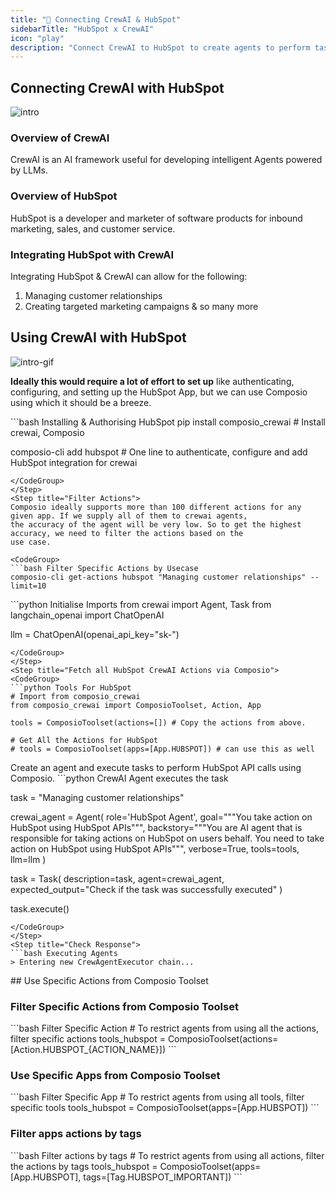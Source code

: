 ```yaml
---
title: "🚀 Connecting CrewAI & HubSpot"
sidebarTitle: "HubSpot x CrewAI"
icon: "play"
description: "Connect CrewAI to HubSpot to create agents to perform tasks using natural language"
---
```


## Connecting CrewAI with HubSpot
![intro](/media/intro.jpg)

### Overview of CrewAI

CrewAI is an AI framework useful for developing intelligent Agents powered by LLMs.

### Overview of HubSpot

HubSpot is a developer and marketer of software products for inbound marketing, sales, and customer service.

### Integrating HubSpot with CrewAI

Integrating HubSpot & CrewAI can allow for the following:

1. Managing customer relationships
2. Creating targeted marketing campaigns
& so many more

## Using CrewAI with HubSpot
![intro-gif](/media/intro.gif)
<Steps>
<Step title="Setting Up the Environment">

**Ideally this would require a lot of effort to set up** like authenticating, configuring, and setting up the HubSpot App, but we can use Composio using which it should be a breeze.

<CodeGroup>
```bash Installing & Authorising HubSpot
pip install composio_crewai # Install crewai, Composio 

composio-cli add hubspot # One line to authenticate, configure and add HubSpot integration for crewai
```
</CodeGroup>
</Step>
<Step title="Filter Actions">
Composio ideally supports more than 100 different actions for any given app. If we supply all of them to crewai agents, 
the accuracy of the agent will be very low. So to get the highest accuracy, we need to filter the actions based on the 
use case.

<CodeGroup>
```bash Filter Specific Actions by Usecase
composio-cli get-actions hubspot "Managing customer relationships" --limit=10
```
</CodeGroup>

</Step>
<Step title="Import Base Packages">

<CodeGroup>
```python Initialise Imports
from crewai import Agent, Task
from langchain_openai import ChatOpenAI

llm = ChatOpenAI(openai_api_key="sk-<OPENAI KEY>")
```
</CodeGroup>
</Step>
<Step title="Fetch all HubSpot CrewAI Actions via Composio">
<CodeGroup>
```python Tools For HubSpot
# Import from composio_crewai
from composio_crewai import ComposioToolset, Action, App

tools = ComposioToolset(actions=[]) # Copy the actions from above. 

# Get All the Actions for HubSpot
# tools = ComposioToolset(apps=[App.HUBSPOT]) # can use this as well
```
</CodeGroup>
</Step>
<Step title="Execute the Agent">
Create an agent and execute tasks to perform HubSpot API calls using Composio. 
<CodeGroup>
```python CrewAI Agent executes the task

task = "Managing customer relationships"

crewai_agent = Agent(
    role='HubSpot Agent',
    goal="""You take action on HubSpot using HubSpot APIs""",
    backstory="""You are AI agent that is responsible for taking actions on HubSpot on users behalf. You need to take action on HubSpot using HubSpot APIs""",
    verbose=True,
    tools=tools,
    llm=llm
)

task = Task(
    description=task,
    agent=crewai_agent,
    expected_output="Check if the task was successfully executed"
)

task.execute()
```
</CodeGroup>
</Step>
<Step title="Check Response">
```bash Executing Agents
> Entering new CrewAgentExecutor chain...
```
</Step>
</Steps>
## Use Specific Actions from Composio Toolset

### Filter Specific Actions from Composio Toolset

<CodeGroup>
```bash Filter Specific Action
# To restrict agents from using all the actions, filter specific actions
tools_hubspot = ComposioToolset(actions=[Action.HUBSPOT_{ACTION_NAME}])
```
</CodeGroup>

### Use Specific Apps from Composio Toolset
<CodeGroup>
```bash Filter Specific App
# To restrict agents from using all tools, filter specific tools
tools_hubspot = ComposioToolset(apps=[App.HUBSPOT])
```
</CodeGroup>

### Filter apps actions by tags 
<CodeGroup>
```bash Filter actions by tags
# To restrict agents from using all actions, filter the actions by tags
tools_hubspot = ComposioToolset(apps=[App.HUBSPOT], tags=[Tag.HUBSPOT_IMPORTANT])
```
</CodeGroup>